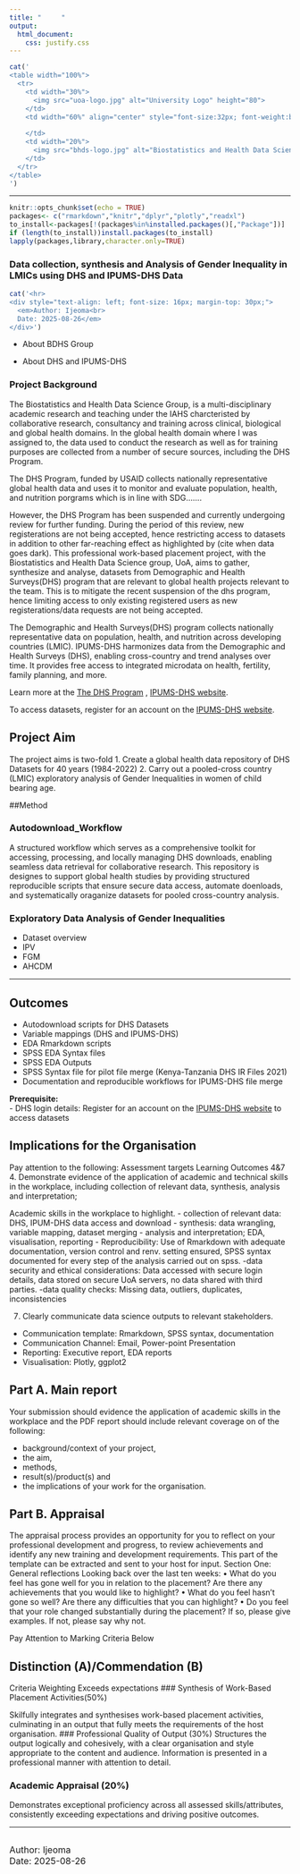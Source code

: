 ```yaml
---
title: "     "
output:
  html_document:
    css: justify.css
---
```


```r
cat('
<table width="100%">
  <tr>
    <td width="30%">
      <img src="uoa-logo.jpg" alt="University Logo" height="80">
    </td>
    <td width="60%" align="center" style="font-size:32px; font-weight:bold; background-color:white; color:white;">
                                            
    </td>
    <td width="20%">
      <img src="bhds-logo.jpg" alt="Biostatistics and Health Data Science Group Logo" height="70">
    </td>
  </tr>
</table>
')
```
---

```r
knitr::opts_chunk$set(echo = TRUE)
packages<- c("rmarkdown","knitr","dplyr","plotly","readxl")
to_install<-packages[!(packages%in%installed.packages()[,"Package"])]
if (length(to_install))install.packages(to_install)
lapply(packages,library,character.only=TRUE)

```

### Data collection, synthesis and Analysis of Gender Inequality in LMICs using DHS and IPUMS-DHS Data

```r
cat('<hr>
<div style="text-align: left; font-size: 16px; margin-top: 30px;">
  <em>Author: Ijeoma<br>
  Date: 2025-08-26</em>
</div>')
```

* About BDHS Group

* About DHS and IPUMS-DHS

### Project Background

The Biostatistics and Health Data Science Group, is a multi-disciplinary academic research and teaching under the IAHS charcteristed by collaborative research, consultancy and training across clinical, biological and global health domains. In the global health domain where I was assigned to, the data used to conduct the research as well as for training purposes are collected from a number of secure sources, including the DHS Program.

The DHS Program, funded by USAID collects nationally representative global health data and uses it to monitor and evaluate population, health, and nutrition porgrams which is in line with SDG....... 

However, the DHS Program has been suspended and currently undergoing review for further funding. During the period of this review, new registerations are not being accepted, hence restricting access to datasets in addition to other far-reaching effect as highlighted by (cite when data goes dark). This professional work-based placement project, with the Biostatistics and Health Data Science group, UoA, aims to gather, synthesize and analyse, datasets from Demographic and Health Surveys(DHS) program that are relevant to global health projects relevant to the team. This is to mitigate the recent suspension of the dhs program, hence limiting access to only existing registered users as new registerations/data requests are not being accepted.

The Demographic and Health Surveys(DHS) program collects nationally representative data on population, health, and nutrition across developing countries (LMIC). IPUMS-DHS harmonizes data from the Demographic and Health Surveys (DHS), enabling cross-country and trend analyses over time. It provides free access to integrated microdata on health, fertility, family planning, and more.

Learn more at the [The DHS Program](https://dhsprogram.com) , [IPUMS-DHS website](https://www.idhsdata.org/idhs/).

To access datasets, register for an account on the [IPUMS-DHS website](https://www.idhsdata.org/idhs/apply).

## Project Aim

The project aims is two-fold 1. Create a global health data repository of DHS Datasets for 40 years (1984-2022) 2. Carry out a pooled-cross country (LMIC) exploratory analysis of Gender Inequalities in women of child bearing age.

##Method

### Autodownload_Workflow

A structured workflow which serves as a comprehensive toolkit for accessing, processing, and locally managing DHS downloads, enabling seamless data retrieval for collaborative research. This repository is designes to support global health studies by providing structured reproducible scripts that ensure secure data access, automate doenloads, and systematically oraganize datasets for pooled cross-country analysis.

### Exploratory Data Analysis of Gender Inequalities

-   Dataset overview
-   IPV
-   FGM
-   AHCDM

------------------------------------------------------------------------

## Outcomes

-   Autodownload scripts for DHS Datasets
-   Variable mappings (DHS and IPUMS-DHS)
-   EDA Rmarkdown scripts
-   SPSS EDA Syntax files
-   SPSS EDA Outputs
-   SPSS Syntax file for pilot file merge (Kenya-Tanzania DHS IR Files 2021)
-   Documentation and reproducible workflows for IPUMS-DHS file merge

**Prerequisite:**\
- DHS login details: Register for an account on the [IPUMS-DHS website](https://www.idhsdata.org/idhs/apply) to access datasets

## Implications for the Organisation

Pay attention to the following: Assessment targets Learning Outcomes 4&7 4. Demonstrate evidence of the application of academic and technical skills in the workplace, including collection of relevant data, synthesis, analysis and interpretation;

Academic skills in the workplace to highlight. - collection of relevant data: DHS, IPUM-DHS data access and download - synthesis: data wrangling, variable mapping, dataset merging - analysis and interpretation; EDA, visualisation, reporting - Reproducibility: Use of Rmarkdown with adequate documentation, version control and renv. setting ensured, SPSS syntax documented for every step of the analysis carried out on spss. -data security and ethical considerations: Data accessed with secure login details, data stored on secure UoA servers, no data shared with third parties. -data quality checks: Missing data, outliers, duplicates, inconsistencies

7.  Clearly communicate data science outputs to relevant stakeholders.

-   Communication template: Rmarkdown, SPSS syntax, documentation
-   Communication Channel: Email, Power-point Presentation
-   Reporting: Executive report, EDA reports
-   Visualisation: Plotly, ggplot2

## Part A. Main report

Your submission should evidence the application of academic skills in the workplace and the PDF report should include relevant coverage on of the following:

-   background/context of your project,
-   the aim,
-   methods,
-   result(s)/product(s) and
-   the implications of your work for the organisation.

## Part B. Appraisal

The appraisal process provides an opportunity for you to reflect on your professional development and progress, to review achievements and identify any new training and development requirements. This part of the template can be extracted and sent to your host for input. Section One: General reflections Looking back over the last ten weeks: • What do you feel has gone well for you in relation to the placement? Are there any achievements that you would like to highlight? • What do you feel hasn’t gone so well? Are there any difficulties that you can highlight? • Do you feel that your role changed substantially during the placement? If so, please give examples. If not, please say why not.

Pay Attention to Marking Criteria Below

## Distinction (A)/Commendation (B)

Criteria Weighting Exceeds expectations \### Synthesis of Work-Based Placement Activities(50%)

Skilfully integrates and synthesises work-based placement activities, culminating in an output that fully meets the requirements of the host organisation. \### Professional Quality of Output (30%) Structures the output logically and cohesively, with a clear organisation and style appropriate to the content and audience. Information is presented in a professional manner with attention to detail.

### Academic Appraisal (20%)

Demonstrates exceptional proficiency across all assessed skills/attributes, consistently exceeding expectations and driving positive outcomes.


<hr>
<div style="text-align: left; font-size: 16px; margin-top: 30px;">
  Author: Ijeoma<br>
  Date: 2025-08-26
</div>


